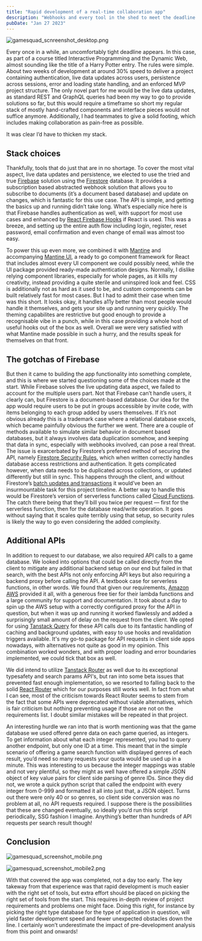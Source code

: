 ```yaml
---
title: "Rapid development of a real-time collaboration app"
description: "Webhooks and every tool in the shed to meet the deadline."
pubDate: "Jan 27 2023"
---
```


![gamesquad_scnreenshot_desktop.png](https://res.craft.do/user/full/cf2fd0af-d7c6-db82-e90b-02d6d493f9eb/doc/34D1A586-A665-4D30-B7CF-981D8EF70F3D/32A39C1E-0664-4575-AA83-65714129404E_2/Oj8zLCcxxsjGn0aAs4vCZPVUG7HAKCju7YHRDQljB1Iz/gamesquad_scnreenshot_desktop.png)

Every once in a while, an uncomfortably tight deadline appears. In this case, as part of a course titled Interactive Programming and the Dynamic Web, almost sounding like the title of a Harry Potter entry. The rules were simple. About two weeks of development at around 30% speed to deliver a project containing authentication, live data updates across users, persistence across sessions, error and loading state handling, and an enforced MVP project structure. The only novel part for me would be the live data updates, as standard REST and GraphQL queries had been my way to go to provide solutions so far, but this would require a timeframe so short my regular stack of mostly hand-crafted components and interface pieces would not suffice anymore. Additionally, I had teammates to give a solid footing, which includes making collaboration as pain-free as possible.

It was clear I’d have to thicken my stack.

## Stack choices

Thankfully, tools that do just that are in no shortage. To cover the most vital aspect, live data updates and persistence, we elected to use the tried and true [Firebase](https://firebase.google.com/) solution using the [Firestore](https://firebase.google.com/docs/firestore) database. It provides a subscription based abstracted webhook solution that allows you to subscribe to documents (it’s a document based database) and update on changes, which is fantastic for this use case. The API is simple, and getting the basics up and running didn’t take long. What’s especially nice here is that Firebase handles authentication as well, with support for most use cases and enhanced by [React Firebase Hooks](https://github.com/csfrequency/react-firebase-hooks) if React is used. This was a breeze, and setting up the entire auth flow including login, register, reset password, email confirmation and even change of email was almost too easy.

To power this up even more, we combined it with [Mantine](https://mantine.dev/) and accompanying [Mantine UI](https://ui.mantine.dev/), a ready to go component framework for React that includes almost every UI component we could possibly need, while the UI package provided ready-made authentication designs. Normally, I dislike relying component libraries, especially for whole pages, as it kills my creativity, instead providing a quite sterile and uninspired look and feel. CSS is additionally not as hard as it used to be, and custom components can be built relatively fast for most cases. But I had to admit their case when time was this short. It looks okay, it handles a11y better than most people would handle it themselves, and gets your site up and running very quickly. The theming capabilites are restrictive but good enough to provide a recognisable vibe in a punch, while in this case providing a whole host of useful hooks out of the box as well. Overall we were very satisfied with what Mantine made possible in such a hurry, and the results speak for themselves on that front.

## The gotchas of Firebase

But then it came to building the app functionality into something complete, and this is where we started questioning some of the choices made at the start. While Firebase solves the live updating data aspect, we failed to account for the multiple users part. Not that Firebase can’t handle users, it clearly can, but Firestore is a document-based database. Our idea for the app would require users to be put in groups accessible by invite code, with items belonging to each group added by users themselves. If it’s not obvious already this is a trademark case where a relational database excels, which became painfully obvious the further we went. There are a couple of methods available to simulate similar behavior in document based databases, but it always involves data duplication somehow, and keeping that data in sync, especially with webhooks involved, can pose a real threat. The issue is exarcerbated by Firestore’s preferred method of securing the API, namely [Firestore Security Rules](https://firebase.google.com/docs/firestore/security/get-started), which when written correctly handles database access restrictions and authentication. It gets complicated however, when data needs to be duplicated across collections, or updated differently but still in sync. This happens through the client, and without Firestore’s [batch updates and transactions](https://firebase.google.com/docs/firestore/manage-data/transactions) it would’ve been an insurmountable task for this project timeline. A better way to handle this would be Firestore’s version of serverless functions called [Cloud Functions](https://firebase.google.com/docs/functions). The catch there being that they’ll bill you twice per request — first for the serverless function, then for the database read/write operation. It goes without saying that it scales quite terribly using that setup, so security rules is likely the way to go even considering the added complexity.

## Additional APIs

In addition to request to our database, we also required API calls to a game database. We looked into options that could be called directly from the client to mitigate any additional backend setup on our end but failed in that search, with the best APIs not only enforcing API keys but also requiring a backend proxy before calling the API. A textbook case for serverless functions, in other words. We found that given our requirements, [Amazon AWS](https://aws.amazon.com/) provided it all, with a generous free tier for their lambda functions and a large community for support and documentation. It took about a day to spin up the AWS setup with a correctly configured proxy for the API in question, but when it was up and running it worked flawlessly and added a surprisingly small amount of delay on the request from the client. We opted for using [Tanstack Query](https://tanstack.com/query/latest) for these API calls due to its fantastic handling of caching and background updates, with easy to use hooks and revalidation triggers available. It's my go-to package for API requests in client side apps nowadays, with alternatives not quite as good in my opinion. This combination worked wonders, and with proper loading and error boundaries implemented, we could tick that box as well.

We did intend to utilize [Tanstack Router](https://tanstack.com/router/v1) as well due to its exceptional typesafety and search params API's, but ran into some beta issues that prevented fast enough implementation, so we resorted to falling back to the solid [React Router](https://reactrouter.com/en/main) which for our purposes still works well. In fact from what I can see, most of the criticism towards React Router seems to stem from the fact that some APIs were deprecated without viable alternatives, which is fair criticism but nothing preventing usage if those are not on the requirements list. I doubt similar mistakes will be repeated in that project.

An interesting hurdle we ran into that is worth mentioning was that the game database we used offered genre data on each game queried, as integers. To get information about what each integer represented, you had to query another endpoint, but only one ID at a time. This meant that in the simple scenario of offering a game search function with displayed genres of each result, you’d need so many requests your quota would be used up in a minute. This was interesting to us because the integer mappings was stable and not very plentiful, so they might as well have offered a simple JSON object of key value pairs for client side parsing of genre IDs. Since they did not, we wrote a quick python script that called the endpoint with every integer from 0-999 and formatted it all into just that, a JSON object. Turns out there were only 40 or so genres, so client side conversion was no problem at all, no API requests required. I suppose there is the possibilities that these are changed eventually, so ideally you’d run this script periodically, SSG fashion I imagine. Anything’s better than hundreds of API requests per search result though!

## Conclusion

![gamesquad_screenshot_mobile.png](https://res.craft.do/user/full/cf2fd0af-d7c6-db82-e90b-02d6d493f9eb/doc/34D1A586-A665-4D30-B7CF-981D8EF70F3D/74DEACE1-F2B7-41DB-9964-FDF0C63A82A9_2/B9HSCItUTCbqDLIM51fBWB4V6LyiU9mQ6W32hX2yxEoz/gamesquad_screenshot_mobile.png)

![gamesquad_screenshot_mobile2.png](https://res.craft.do/user/full/cf2fd0af-d7c6-db82-e90b-02d6d493f9eb/doc/34D1A586-A665-4D30-B7CF-981D8EF70F3D/49687DAB-2B39-4D42-9A3F-AB9702B21419_2/2rgwWLMKFwUWvbjNzh8pN8KxXwiGgpA3dnpYIzsJMm0z/gamesquad_screenshot_mobile2.png)

With that covered the app was completed, not a day too early. The key takeway from that experience was that rapid development is much easier with the right set of tools, but extra effort should be placed on picking the right set of tools from the start. This requires in-depth review of project requirements and problems one might face. Doing this right, for instance by picking the right type database for the type of application in question, will yield faster development speed and fewer unexpected obstacles down the line. I certainly won’t underestimate the impact of pre-development analysis from this point and onwards!
